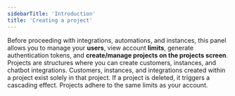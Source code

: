 ```yaml
---
sidebarTitle: 'Introduction'
title: 'Creating a project'
---
```


Before proceeding with integrations, automations, and instances, this panel allows you to manage your **users**, view account **limits**, generate authentication tokens, and **create/manage projects on the projects screen**. Projects are structures where you can create customers, instances, and chatbot integrations. Customers, instances, and integrations created within a project exist solely in that project. If a project is deleted, it triggers a cascading effect. Projects adhere to the same limits as your account.



